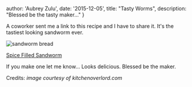   author: 'Aubrey Zulu',
  date: '2015-12-05',
  title: "Tasty Worms",
  description:
    "Blessed be the tasty maker..."
}


A coworker sent me a link to this recipe and I have to share it. It's the tastiest looking sandworm ever.

![sandworm bread](/fixed/images/tastyworms/sandworm-bread-03.jpg)

[Spice Filled Sandworm](https://kitchenoverlord.com/dune-week-spice-filled-sandworm/)

If you make one let me know... Looks delicious. Blessed be the maker.

Credits: _image courtesy of kitchenoverlord.com_
